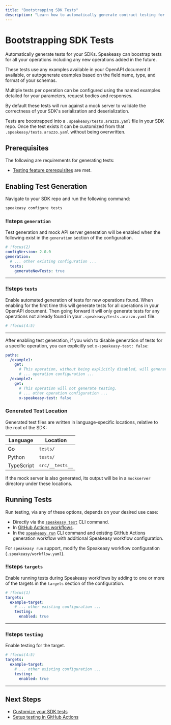 ```yaml
---
title: "Bootstrapping SDK Tests"
description: "Learn how to automatically generate contract testing for your API and SDKs."
---
```



# Bootstrapping SDK Tests

Automatically generate tests for your SDKs. Speakeasy can boostrap tests for all your operations including any new operations added in the future.

These tests use any examples available in your OpenAPI document if available, or autogenerate examples based on the field name, type, and format of your schemas.

Multiple tests per operation can be configured using the named examples detailed for your parameters, request bodies and responses.

By default these tests will run against a mock server to validate the correctness of your SDK's serialization and deserialization.

Tests are boostrapped into a `.speakeasy/tests.arazzo.yaml` file in your SDK repo. Once the test exists it can be customized from that `.speakeasy/tests.arazzo.yaml` without being overwritten.

## Prerequisites

The following are requirements for generating tests:

- [Testing feature prerequisites](/docs/testing#prerequisites) are met.

## Enabling Test Generation

Navigate to your SDK repo and run the following command:

```bash
speakeasy configure tests
```

<ScrollyCoding>

### !!steps `generation`

Test generation and mock API server generation will be enabled when the following exist in the `generation` section of the configuration.

```yaml ! gen.yaml
# !focus(2)
configVersion: 2.0.0
generation:
  # ... other existing configuration ...
  tests:
    generateNewTests: true
```

---

### !!steps `tests`

Enable automated generation of tests for new operations found.
When enabling for the first time this will generate tests for all operations in your OpenAPI document.
Then going forward it will only generate tests for any operations not already found in your `.speakeasy/tests.arazzo.yaml` file.

```yaml ! gen.yaml
# !focus(4:5)
```

---

</ScrollyCoding>

After enabling test generation, if you wish to disable generation of tests for a specific operation, you can explicitly set `x-speakeasy-test: false`:

```yaml
paths:
  /example1:
    get:
      # This operation, without being explicitly disabled, will generate testing.
      # ... operation configuration ...
  /example2:
    get:
      # This operation will not generate testing.
      # ... other operation configuration ...
      x-speakeasy-test: false
```

### Generated Test Location

Generated test files are written in language-specific locations, relative to the root of the SDK:

| Language | Location |
|---|---|
| Go | `tests/` |
| Python | `tests/` |
| TypeScript | `src/__tests__` |

If the mock server is also generated, its output will be in a `mockserver` directory under these locations.

## Running Tests

Run testing, via any of these options, depends on your desired use case:

- Directly via the [`speakeasy test`](/docs/speakeasy-reference/cli/test) CLI command.
- In [GitHub Actions workflows](/docs/customize-testing/github-actions).
- In the [`speakeasy run`](/docs/speakeasy-reference/cli/run) CLI command and existing GitHub Actions generation workflow with additional Speakeasy workflow configuration.

For `speakeasy run` support, modify the Speakeasy workflow configuration (`.speakeasy/workflow.yaml`).

<ScrollyCoding>

### !!steps `targets`

Enable running tests during Speakeasy workflows by adding to one or more of the targets in the  `targets` section of the configuration.

```yaml ! workflow.yaml
# !focus(1)
targets:
  example-target:
    # ... other existing configuration ...
    testing:
      enabled: true
```

---

### !!steps `testing`

Enable testing for the target.

```yaml ! workflow.yaml
# !focus(4:5)
targets:
  example-target:
    # ... other existing configuration ...
    testing:
      enabled: true
```

---

</ScrollyCoding>


## Next Steps

- [Customize your SDK tests](/docs/customize-testing/customizing-sdk-tests)
- [Setup testing in GitHub Actions](/docs/customize-testing/github-actions)
